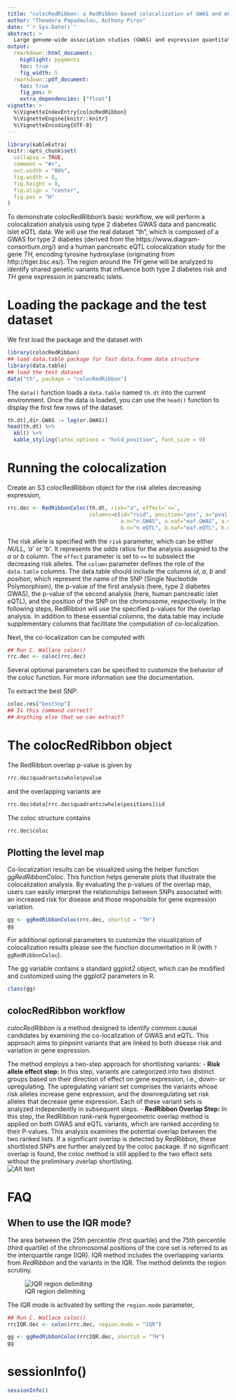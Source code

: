 ```yaml
---
title: "colocRedRibbon: a RedRibbon based colocalization of GWAS and eQTL."
author: "Theodora Papadoulou, Anthony Piron"
date: "`r Sys.Date()`"
abstract: >
  Large genome-wide association studies (GWAS) and expression quantitative trait locus (eQTL) analyses can be integrated to better understand the genetic causality of complex traits and diseases. Colocalization methods allow to combine those datasets. One of the main challenges in colocalization analyses is the presence of multiple signals in GWAS regions around a gene. This multiplicity of signals can confound the colocalization process, making it difficult to pinpoint specific variants driving the associations. To address this, colocRedRibbon isolates the signal peaks of interest before conducting the colocalization analysis.
output:
  rmarkdown::html_document:
    highlight: pygments
    toc: true
    fig_width: 5
  rmarkdown::pdf_document:
    toc: true
    fig_pos: H
    extra_dependencies: ["float"]
vignette: >
  %\VignetteIndexEntry{colocRedRibbon}
  %\VignetteEngine{knitr::knitr}
  %\VignetteEncoding{UTF-8}
---
```


```r
library(kableExtra)
knitr::opts_chunk$set(
  collapse = TRUE,
  comment = "#>",
  out.width = "80%",
  fig.width = 8,
  fig.height = 8,
  fig.align = "center",
  fig.pos = "H"
)
```



To demonstrate colocRedRibbon's basic workflow, we will perform a colocalization analysis using type 2 diabetes GWAS data and pancreatic islet eQTL data. We will use the real dataset "th", which is composed of a GWAS for type 2 diabetes (derived from the https://www.diagram-consortium.org/) and a human pancreatic eQTL colocalization study for the gene *TH*, encoding tyrosine hydroxylase (originating from http://tiger.bsc.es/). The region around the *TH* gene will be analyzed to identify shared genetic variants that influence both type 2 diabetes risk and *TH* gene expression in pancreatic islets.

# Loading the package and the test dataset

We first load the package and the dataset with

```r
library(colocRedRibbon)
## load data.table package for fast data.frame data structure
library(data.table)
## load the test dataset
data("th", package = "colocRedRibbon")
```

The `data()` function loads a `data.table` named `th.dt` into the current environment. Once the data is loaded, you can use the `head()` function to display the first few rows of the dataset.
	
```r
th.dt[,dir.GWAS := log(or.GWAS)]
head(th.dt) %>%
  kbl() %>%
  kable_styling(latex_options = "hold_position", font_size = 9)
```

# Running the colocalization


Create an S3 colocRedRibbon object for the risk alleles decreasing expression,

```r
rrc.dec <- RedRibbonColoc(th.dt, risk="a", effect=`<=`,
                          columns=c(id="rsid", position="pos", a="pval.GWAS", b="pval.eQTL",
                                    a.n="n.GWAS", a.eaf="eaf.GWAS", a.dir="dir.GWAS", 
                                    b.n="n.eQTL", b.eaf="eaf.eQTL", b.dir="zscore.eQTL"))
```

The risk allele is specified with the `risk` parameter, which can be either _NULL_, _'a'_ or _'b'_. It represents the odds ratios for the analysis assigned to the _a_ or _b_ column. 
The `effect` parameter is set to `<=` to subselect the decreasing risk alleles. The `column` parameter defines the role of the `data.table` columns. The data.table should include the columns _id_, _a_, _b_ and _position_, which represent the name of the SNP (Single Nucleotide Polymorphism), the p-value of the first analysis (here, type 2 diabetes GWAS), 
the p-value of the second analysis (here, human pancreatic islet eQTL), and the position of the SNP on the chromosome, respectively. In the following steps, RedRibbon  will use the specified p-values for the overlap analysis. In addition to these essential columns, the data.table may include supplementary columns that facilitate the computation of co-localization.


Next, the co-localization can be computed with

```r
## Run C. Wallace coloc()
rrc.dec <- coloc(rrc.dec)
```
Several optional parameters can be specified to customize the behavior of the coloc function. For more information see the documentation.

To extract the best SNP:

```R
coloc.res["bestSnp"]
## Is this command correct?
## Anything else that we can extract?
```

# The colocRedRibbon object

The RedRibbon overlap p-value is given by

```r
rrc.dec$quadrants$whole$pvalue
```

and the overlapping variants are

```r
rrc.dec$data[rrc.dec$quadrants$whole$positions]$id
```

The coloc structure contains
```r
rrc.dec$coloc
```

## Plotting the level map

Co-localization results can be visualized using the helper function _ggRedRibbonColoc_. This function helps generate plots that illustrate the colocalization analysis. By evaluating the p-values of the overlap map, users can easily interpret the relationships between SNPs associated with an increased risk for disease and those responsible for gene expression variation. 

```r
gg <- ggRedRibbonColoc(rrc.dec, shortid = "TH")
gg
```
For additional optional parameters to customize the visualization of colocalization results please see the function documentation in R (with `?ggRedRibbonColoc`).

The gg variable contains a standard ggplot2 object, which can be modified and customized using the ggplot2 parameters in R.
```r
class(gg)
```

## colocRedRibbon workflow
*colocRedRibbon* is a method designed to identify common causal candidates by examining the co-localization of GWAS and eQTL. This approach aims to pinpoint variants that are linked to both disease risk and variation in gene expression. <br/>

The method employs a two-step approach for shortlisting variants: 
-  __Risk allele effect step:__  In this step, variants are categorized into two distinct groups based on their direction of effect on gene expression, i.e., down- or upregulating. The upregulating variant set comprises the variants whose risk alleles increase gene expression, and the downregulating set risk alleles that decrease gene expression. Each of these variant sets is analyzed independently in subsequent steps.
-  __RedRibbon Overlap Step:__ In this step, the RedRibbon rank-rank hypergeometric overlap method is applied on both GWAS and eQTL variants, which are ranked according to their P-values. This analysis examines the potential overlap between the two ranked lists. If a significant overlap is detected by RedRibbon, these shortlisted SNPs are further analyzed by the coloc package. If no significant overlap is found, the coloc method is still applied to the two effect sets without the preliminary overlap shortlisting. <br/>
![Alt text](https://github.com/user-attachments/assets/6c1e4cb5-d331-428e-9002-fec2e2e6976f)

# FAQ

## When to use the IQR mode?

The area between the 25th percentile (first quartile) and the 75th percentile (third quartile) of the chromosomal positions of the core set is referred to as the interquartile range (IQR).
IQR method includes the overlapping variants from *RedRibbon* and the variants in the IQR. The method delimits the region scrutiny.


![IQR region delimiting](https://github.com/user-attachments/assets/dcb95536-9a13-4de4-85b4-31d2a88a2c1e)


The IQR mode is activated by setting the `region.mode` parameter,

```r
## Run C. Wallace coloc()
rrcIQR.dec <- coloc(rrc.dec, region.mode = "IQR")
```

```r
gg <- ggRedRibbonColoc(rrcIQR.dec, shortid = "TH")
gg
```


# sessionInfo()

```r
sessionInfo()
```
